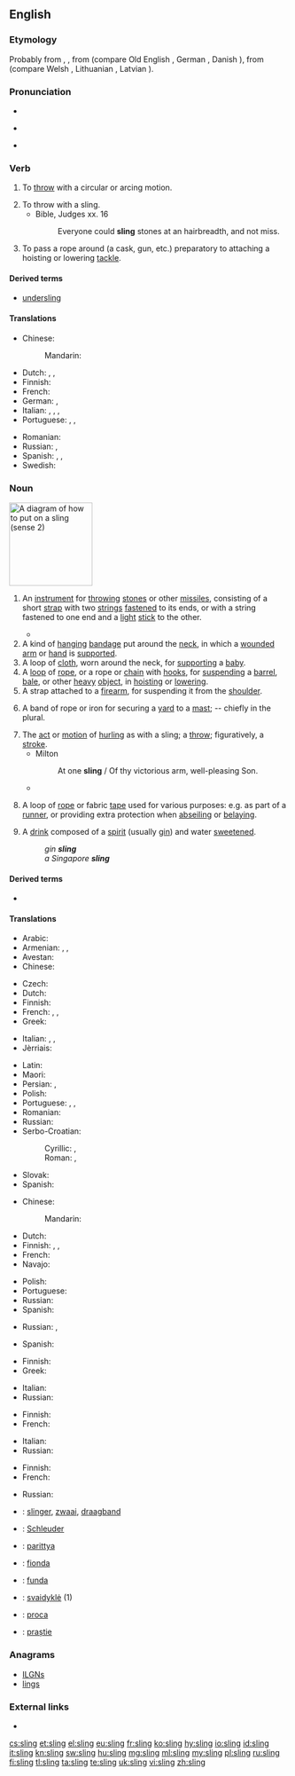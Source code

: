 ==English==

===Etymology===
Probably from {{etyl|non|en}} {{term|slyngja|lang=non}}, {{term|slyngva|lang=non||to hurl}}, from {{etyl|gem-pro|en}} {{m|gem-pro|*slingwaną||to worm, twist}} (compare Old English {{term|slingan|lang=ang||to wind, twist}}, German {{term|schlingen|lang=de||to swing, wind, twist}}, Danish {{term|slynge|lang=da}}), from {{etyl|ine-pro|en}} {{m|ine-pro|*slenk||to turn, twist}} (compare Welsh {{term|llyngyr|lang=cy||worms, maggots}}, Lithuanian {{term|sliñkti|lang=lt||to crawl like a snake}}, Latvian {{term|slìkt|lang=lv||to sink}}).

===Pronunciation===
* {{IPA|/ˈslɪŋ/|lang=en}}
* {{a|US|also}} {{IPA|/ˈsliːŋ/|lang=en}}
* {{rhymes|ɪŋ|lang=en}}

===Verb===
{{en-verb|slings|slinging|'''[[slung]]''' or '''[[slang]]'''|slung}}

# To [[throw]] with a circular or arcing motion.
#: {{rfquotek|Addison}}
# To throw with a sling.
#* Bible, Judges xx. 16
#*: Everyone could '''sling''' stones at an hairbreadth, and not miss.
# {{context|nautical|lang=en}} To pass a rope around (a cask, gun, etc.) preparatory to attaching a hoisting or lowering [[tackle]].

====Derived terms====
* [[undersling]]

====Translations====
{{trans-top|to throw}}
* Chinese:
*: Mandarin: {{t+|cmn|投掷|sc=Hani}}
* Dutch: {{t+|nl|slingeren}}, {{t+|nl|werpen}}, {{t+|nl|ophangen}}
* Finnish: {{t+|fi|lingota}}
* French: {{t+|fr|lancer}}
* German: {{t+|de|schleudern}}, {{t+|de|schmeißen}}
* Italian: {{t+|it|lanciare}}, {{t|it|scagliare}}, {{t+|it|buttare}}, {{t|it|gettare}}
* Portuguese: {{t+|pt|atirar}}, {{t+|pt|jogar}}, {{t+|pt|arremessar}}
{{trans-mid}}
* Romanian: {{t|ro|a trage cu praștia}}
* Russian: {{t+|ru|бросать|tr=brosátʹ}}, {{t+|ru|швырять|tr=švyrjátʹ}}
* Spanish: {{t+|es|tirar}}, {{t+|es|lanzar}}, {{t+|es|arrojar}}
* Swedish: {{t+|sv|slunga}}
{{trans-bottom}}

===Noun===
[[Image:Echarpe_droite.png|thumb|right|150px|A diagram of how to put on a sling (sense 2)]]
{{en-noun}}

# {{context|weapon|lang=en}} An [[instrument]] for [[throw]]ing [[stone]]s or other [[missile]]s, consisting of a short [[strap]] with two [[string]]s [[fasten]]ed to its ends, or with a string fastened to one end and a [[light]] [[stick]] to the other.
#* {{quote-book|year=1786|author=Francis Grose|title=A Treatise on Ancient Armour and Weapons|page=43
|passage=The '''Sling''' is also a weapon of great antiquity, formerly in high estimation among the ancients.}}
# A kind of [[hang]]ing [[bandage]] put around the [[neck]], in which a [[wound]]ed [[arm]] or [[hand]] is [[support]]ed.
# A loop of [[cloth]], worn around the neck, for [[support]]ing a [[baby]].
# A [[loop]] of [[rope]], or a rope or [[chain]] with [[hook]]s, for [[suspend]]ing a [[barrel]], [[bale]], or other [[heavy]] [[object]], in [[hoist]]ing or [[lower]]ing.
# A strap attached to a [[firearm]], for suspending it from the [[shoulder]].
# {{context|nautical|lang=en}} A band of rope or iron for securing a [[yard]] to a [[mast]]; -- chiefly in the plural.
# The [[act]] or [[motion]] of [[hurl]]ing as with a sling; a [[throw]]; figuratively, a [[stroke]].
#* Milton
#*: At one '''sling''' / Of thy victorious arm, well-pleasing Son.
#* {{quote-book|year=1600|author=William Shakespeare|title=Hamlet'', Act III, Scene I, line 55<!--Not a book; a template such as the nonexistent quote-play would be more suitable.-->
|passage=To be, or not to be, that is the question: Whether 'tis nobler in the mind to suffer The '''slings''' and arrows of outrageous fortune, Or to take arms against a sea of troubles, And by opposing, end them.}}
# {{context|climbing|lang=en}} A loop of [[rope]] or fabric [[tape]] used for various purposes: e.g. as part of a [[runner]], or providing extra protection when [[abseiling]] or [[belaying]].
# A [[drink]] composed of a [[spirit]] (usually [[gin]]) and water [[sweeten]]ed.<!--German schlingen=swallow; in existing ety-->
#: ''gin '''sling'''''
#: ''a Singapore '''sling'''''

====Derived terms====
* {{l/en|staff sling}}

====Translations====
{{trans-top|instrument for throwing}}
* Arabic: {{t|ar|مقلاع|tr=miqlāʿ|sc=Arab}}
* Armenian: {{t+|hy|պարս|sc=Armn}}, {{t|hy|պարսատիկ|sc=Armn}}, {{t|hy|պարսետ|sc=Armn}}
* Avestan: {{t|ae|𐬟𐬭𐬀𐬛𐬀𐬑𐬴𐬀𐬥𐬁}}
* Chinese:
*: {{trreq|Mandarin}}
* Czech: {{t|cs|prak|m}}
* Dutch: {{t+|nl|slinger}}
* Finnish: {{t+|fi|linko}}
* French: {{t+|fr|fronde|f}}, {{t+|fr|bricole|f}}, {{t+|fr|lance-pierre|m}}
* Greek: {{t+|el|σφεντόνα|f}}
*: {{trreq|grc}}
* Italian: {{t|it|frombola|f}}, {{t+|it|fionda|f}}, {{t+|it|catapulta|f}}
* Jèrriais: {{t|roa-jer|êlîngue|f}}
{{trans-mid}}
* Latin: {{t|la|funda|f}}
* Maori: {{t|mi|kōtaha}}
* Persian: {{t|fa|قلاب‌سنگ|tr=qollâb-sang|sc=fa-Arab}}, {{t+|fa|فلاخن|tr=falâxan|sc=fa-Arab}}
* Polish: {{t+|pl|proca|f}}
* Portuguese: {{t+|pt|funda|f}}, {{t|pt|fundíbulo|m}}, {{t+|pt|estilingue}}
* Romanian: {{t+|ro|praștie|f}}
* Russian: {{t+|ru|праща|f|tr=praščá}}
* Serbo-Croatian:
*: Cyrillic: {{t|sh|праћка|f}}, {{t|sh|праћа|f}}
*: Roman: {{t+|sh|praćka|f}}, {{t+|sh|praća|f}}
* Slovak: {{t|sk|prak|m}}
* Spanish: {{t+|es|honda|f}}
{{trans-bottom}}

{{trans-top|bandage}}
* Chinese:
*: Mandarin: {{t+|cmn|绷带|sc=Hani}}
* Dutch: {{t+|nl|verband}}
* Finnish: {{t|fi|kannatinside}}, {{t|fi|kolmioliina}}, {{t+|fi|mitella}}
* French: {{t+|fr|écharpe|f}}
* Navajo: {{t|nv|gaan bee naaljidí}}
{{trans-mid}}
* Polish: {{t+|pl|temblak|m}}
* Portuguese: {{t+|pt|tipoia|f}}
* Russian: {{t+|ru|перевязь|f|tr=pérevjazʹ}}
* Spanish: {{t|es|cabestrillo|m}}
{{trans-bottom}}

{{trans-top|rope or chain arrangement}}
* Russian: {{t+|ru|канат|m|tr=kanát}}, {{t+|ru|строп|m|tr=strop}}
{{trans-mid}}
* Spanish: {{t|es|eslinga|f}}
{{trans-bottom}}

{{trans-top|strap attached to a firearm}}
* Finnish: {{t|fi|kantohihna}}
* Greek: {{t+|el|αορτήρας|m|tr=aortíras|sc=Grek}}
{{trans-mid}}
* Italian: {{t|it|tracolla|f}}
* Russian: {{t+|ru|ремень|m|tr=reménʹ}}
{{trans-bottom}}

{{trans-top|rope or iron securing a yard to a mast}}
* Finnish: {{t|fi|rakkirengas}}
* French: {{t+|fr|hauban}}
{{trans-mid}}
* Italian: {{t|it|imbracatura|f}}
* Russian: {{t+|ru|строп|m|tr=strop}}
{{trans-bottom}}

{{trans-top|the act of hurling as with a sling}}
* Finnish: {{t+|fi|linkous}}
* French: {{t+|fr|jet|m}}
{{trans-mid}}
* Russian: {{t+|ru|бросок|m|tr=brosók}}
{{trans-bottom}}

{{checktrans-top}}
* {{ttbc|nl}}: [[slinger]], [[zwaai]], [[draagband]]
* {{ttbc|de}}: [[Schleuder]] {{g|f}}
* {{ttbc|hu}}: [[parittya]]
* {{ttbc|it}}: [[fionda]]
* {{ttbc|la}}: [[funda]]
* {{ttbc|lt}}: [[svaidyklė]] {{g|f}} (1)
* {{ttbc|pl}}: [[proca]]
* {{ttbc|ro}}: [[praștie]]
{{trans-bottom}}

===Anagrams===
* [[ILGNs#English|ILGNs]]
* [[lings#English|lings]]

===External links===
* {{projectlink|1911|Sling}}

{{rfc-subst}}

[[cs:sling]]
[[et:sling]]
[[el:sling]]
[[eu:sling]]
[[fr:sling]]
[[ko:sling]]
[[hy:sling]]
[[io:sling]]
[[id:sling]]
[[it:sling]]
[[kn:sling]]
[[sw:sling]]
[[hu:sling]]
[[mg:sling]]
[[ml:sling]]
[[my:sling]]
[[pl:sling]]
[[ru:sling]]
[[fi:sling]]
[[tl:sling]]
[[ta:sling]]
[[te:sling]]
[[uk:sling]]
[[vi:sling]]
[[zh:sling]]
